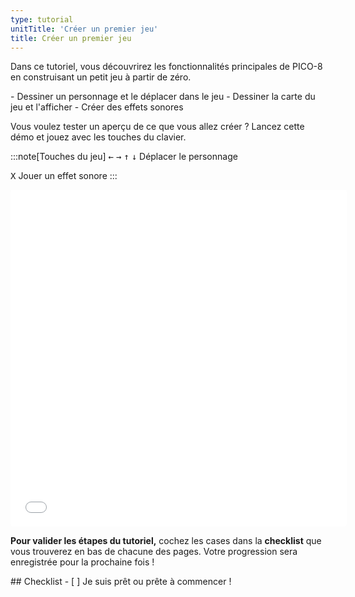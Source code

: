 ```yaml
---
type: tutorial
unitTitle: 'Créer un premier jeu'
title: Créer un premier jeu
---
```


<Lede> Dans ce tutoriel, vous découvrirez les fonctionnalités principales de PICO-8 en construisant un petit jeu à partir de zéro. </Lede>

<PreCheck>
  - Dessiner un personnage et le déplacer dans le jeu
  - Dessiner la carte du jeu et l'afficher
  - Créer des effets sonores
</PreCheck>

Vous voulez tester un aperçu de ce que vous allez créer ? Lancez cette démo et jouez avec les touches du clavier.

:::note[Touches du jeu]
<kbd>←</kbd> <kbd>→</kbd> <kbd>↑</kbd> <kbd>↓</kbd> Déplacer le personnage

<kbd>X</kbd> Jouer un effet sonore
:::

<iframe width="538" height="539" style="border:0;border-radius:4px;"
  src="/demos/jeu-simple/index.html">
</iframe>

**Pour valider les étapes du tutoriel,** cochez les cases dans la **checklist** que vous trouverez en bas de chacune des pages. Votre progression sera enregistrée pour la prochaine fois !

<Box icon="check-list">
## Checklist

<Checklist>
- [ ] Je suis prêt ou prête à commencer !
</Checklist>
</Box>
